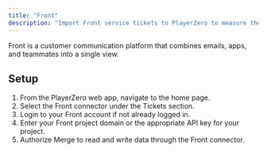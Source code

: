 ```yaml
---
title: "Front"
description: "Import Front service tickets to PlayerZero to measure the customer impact of your code."
---
```

Front is a customer communication platform that combines emails, apps, and teammates into a single view.

<Snippet file="ticketing-connector.mdx" />

## Setup
1. From the PlayerZero web app, navigate to the home page.
2. Select the Front connector under the Tickets section.
3. Login to your Front account if not already logged in.
4. Enter your Front project domain or the appropriate API key for your project.
5. Authorize Merge to read and write data through the Front connector.
